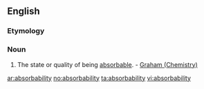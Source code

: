==English==

===Etymology===
{{suffix|absorb|ability}}
===Noun===
{{en-noun|absorbabilities}}

#The state or quality of being [[absorbable]]. - [[Graham (Chemistry)]]

[[ar:absorbability]]
[[no:absorbability]]
[[ta:absorbability]]
[[vi:absorbability]]